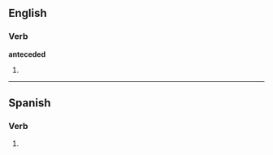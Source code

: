 ==English==

===Verb===
'''anteceded'''

# {{past of|[[antecede]]}}

----

==Spanish==

===Verb===
{{es-verb-form|anteceder}}

# {{Spain}} {{es-verb form of|ending=er|mood=imperative|sense=affirmative|pers=2|formal=no|number=plural|[[anteceder]]}}